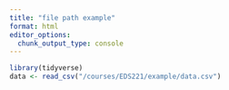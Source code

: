 ```yaml
---
title: "file path example"
format: html
editor_options: 
  chunk_output_type: console
---
```


```r
library(tidyverse)
data <- read_csv("/courses/EDS221/example/data.csv")
```
